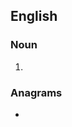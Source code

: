 ==English==

===Noun===
{{head|en|noun form}}

# {{plural of|egret|lang=en}}

===Anagrams===
* {{anagrams|en|a=eegrst|Geters|Steger|Strege|greets|regest|regets}}